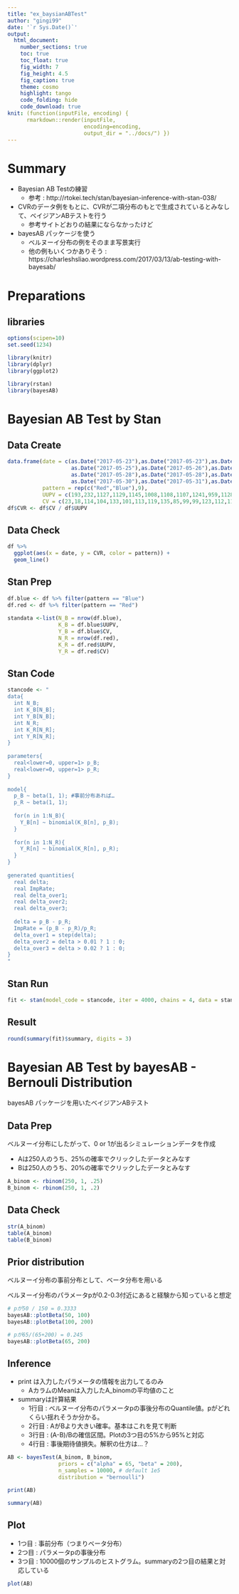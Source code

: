 ```yaml
---
title: "ex_baysianABTest"
author: "gingi99"
date: '`r Sys.Date()`'
output:
  html_document:
    number_sections: true
    toc: true
    toc_float: true
    fig_width: 7
    fig_height: 4.5
    fig_caption: true
    theme: cosmo
    highlight: tango
    code_folding: hide
    code_download: true
knit: (function(inputFile, encoding) { 
      rmarkdown::render(inputFile,
                        encoding=encoding, 
                        output_dir = "../docs/") })
---
```


# Summary 

* Bayesian AB Testの練習
    * 参考 : http://rtokei.tech/stan/bayesian-inference-with-stan-038/
* CVRのデータ例をもとに、CVRが二項分布のもとで生成されているとみなして、ベイジアンABテストを行う
    * 参考サイトどおりの結果にならなかったけど
* bayesAB パッケージを使う
    * ベルヌーイ分布の例をそのまま写景実行
    * 他の例もいくつかありそう : https://charleshsliao.wordpress.com/2017/03/13/ab-testing-with-bayesab/

# Preparations {.tabset .tabset-fade .tabset-pills}

## libraries

```r
options(scipen=10)
set.seed(1234)

library(knitr)
library(dplyr)
library(ggplot2)

library(rstan)
library(bayesAB)
```

# Bayesian AB Test by Stan {.tabset .tabset-fade .tabset-pills}

## Data Create

```r
data.frame(date = c(as.Date("2017-05-23"),as.Date("2017-05-23"),as.Date("2017-05-24"),as.Date("2017-05-24"),as.Date("2017-05-25"),
                    as.Date("2017-05-25"),as.Date("2017-05-26"),as.Date("2017-05-26"),as.Date("2017-05-27"),as.Date("2017-05-27"),
                    as.Date("2017-05-28"),as.Date("2017-05-28"),as.Date("2017-05-29"),as.Date("2017-05-29"),as.Date("2017-05-30"),
                    as.Date("2017-05-30"),as.Date("2017-05-31"),as.Date("2017-05-31")),
           pattern = rep(c("Red","Blue"),9),
           UUPV = c(193,232,1127,1129,1145,1008,1108,1107,1241,959,1128,1216,1194,1082,1171,1065,1084,979),
           CV = c(23,18,114,104,133,101,113,119,135,85,99,99,123,112,110,105,124,112)) -> df
df$CVR <- df$CV / df$UUPV
```

## Data Check

```r
df %>% 
  ggplot(aes(x = date, y = CVR, color = pattern)) + 
  geom_line()
```

## Stan Prep

```r
df.blue <- df %>% filter(pattern == "Blue")
df.red <- df %>% filter(pattern == "Red")
 
standata <-list(N_B = nrow(df.blue),
                K_B = df.blue$UUPV,
                Y_B = df.blue$CV,
                N_R = nrow(df.red),
                K_R = df.red$UUPV,
                Y_R = df.red$CV)
```

## Stan Code

```r
stancode <- "
data{
  int N_B;
  int K_B[N_B];
  int Y_B[N_B]; 
  int N_R;
  int K_R[N_R];
  int Y_R[N_R]; 
}
 
parameters{
  real<lower=0, upper=1> p_B;
  real<lower=0, upper=1> p_R;
}
 
model{
  p_B ~ beta(1, 1); #事前分布あれば…
  p_R ~ beta(1, 1);
 
  for(n in 1:N_B){
    Y_B[n] ~ binomial(K_B[n], p_B);
  }
 
  for(n in 1:N_R){
    Y_R[n] ~ binomial(K_R[n], p_R);
  }
}
 
generated quantities{
  real delta;
  real ImpRate;
  real delta_over1;
  real delta_over2;
  real delta_over3;
 
  delta = p_B - p_R;
  ImpRate = (p_B - p_R)/p_R;
  delta_over1 = step(delta);
  delta_over2 = delta > 0.01 ? 1 : 0;
  delta_over3 = delta > 0.02 ? 1 : 0;
}
"
```

## Stan Run

```r
fit <- stan(model_code = stancode, iter = 4000, chains = 4, data = standata)
```

## Result

```r
round(summary(fit)$summary, digits = 3)
```

# Bayesian AB Test by bayesAB - Bernouli Distribution

bayesAB パッケージを用いたベイジアンABテスト

## Data Prep

ベルヌーイ分布にしたがって、0 or 1が出るシミュレーションデータを作成

* Aは250人のうち、25%の確率でクリックしたデータとみなす
* Bは250人のうち、20%の確率でクリックしたデータとみなす

```r
A_binom <- rbinom(250, 1, .25)
B_binom <- rbinom(250, 1, .2)
```

## Data Check

```r
str(A_binom)
table(A_binom)
table(B_binom)
```

## Prior distribution

ベルヌーイ分布の事前分布として、ベータ分布を用いる

ベルヌーイ分布のパラメータpが0.2-0.3付近にあると経験から知っていると想定

```r
# pが50 / 150 = 0.3333
bayesAB::plotBeta(50, 100) 
bayesAB::plotBeta(100, 200) 

# pが65/(65+200) = 0.245
bayesAB::plotBeta(65, 200)
```

## Inference

* print は入力したパラメータの情報を出力してるのみ
    * AカラムのMeanは入力したA_binomの平均値のこと

* summaryは計算結果
    * 1行目 : ベルヌーイ分布のパラメータpの事後分布のQuantile値。pがどれくらい揺れそうか分かる。
    * 2行目 : AがBより大きい確率。基本はこれを見て判断
    * 3行目 : (A-B)/Bの確信区間。Plotの3つ目の5%から95%と対応 
    * 4行目 : 事後期待値損失。解釈の仕方は…？
    
```r
AB <- bayesTest(A_binom, B_binom,
                priors = c("alpha" = 65, "beta" = 200),
                n_samples = 10000, # default 1e5
                distribution = "bernoulli")

print(AB)

summary(AB)
```

## Plot

* 1つ目 : 事前分布（つまりベータ分布）
* 2つ目 : パラメータpの事後分布
* 3つ目 : 10000個のサンプルのヒストグラム。summaryの2つ目の結果と対応している

```r
plot(AB)
```

